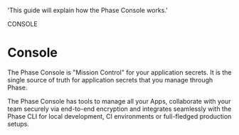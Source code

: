 
  'This guide will explain how the Phase Console works.'

<Tag variant="small">CONSOLE</Tag>

# Console

The Phase Console is "Mission Control" for your application secrets. It is the single source of truth for application secrets that you manage through Phase.

The Phase Console has tools to manage all your Apps, collaborate with your team securely via end-to-end encryption and integrates seamlessly with the Phase CLI for local development, CI environments or full-fledged production setups.

<ConsoleFeatures />
